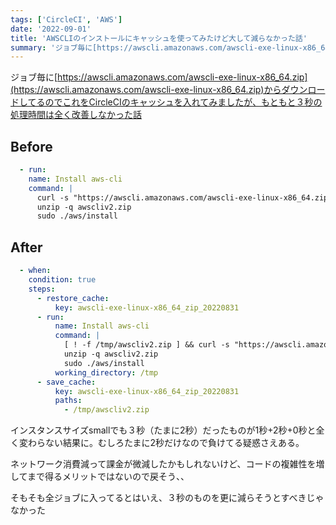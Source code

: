 ```yaml
---
tags: ['CircleCI', 'AWS']
date: '2022-09-01'
title: 'AWSCLIのインストールにキャッシュを使ってみたけど大して減らなかった話'
summary: 'ジョブ毎に[https://awscli.amazonaws.com/awscli-exe-linux-x86_64.zip](https://awscli.amazonaws.com/awscli-exe-linux-x86_64.zip)からダウンロードしてるのでこれをCircleCIのキャッシュを入れてみましたが、もともと３秒の処理時間は全く改善しなかった話'
---
```



ジョブ毎に[https://awscli.amazonaws.com/awscli-exe-linux-x86_64.zip](https://awscli.amazonaws.com/awscli-exe-linux-x86_64.zip)からダウンロードしてるのでこれをCircleCIのキャッシュを入れてみましたが、もともと３秒の処理時間は全く改善しなかった話

## Before

```yml
  - run:
    name: Install aws-cli
    command: |
      curl -s "https://awscli.amazonaws.com/awscli-exe-linux-x86_64.zip" -o "awscliv2.zip"
      unzip -q awscliv2.zip
      sudo ./aws/install
```

## After

```yml
  - when:
    condition: true
    steps:
      - restore_cache:
          key: awscli-exe-linux-x86_64_zip_20220831
      - run:
          name: Install aws-cli
          command: |
            [ ! -f /tmp/awscliv2.zip ] && curl -s "https://awscli.amazonaws.com/awscli-exe-linux-x86_64.zip" -o "awscliv2.zip"
            unzip -q awscliv2.zip
            sudo ./aws/install
          working_directory: /tmp
      - save_cache:
          key: awscli-exe-linux-x86_64_zip_20220831
          paths:
            - /tmp/awscliv2.zip
```

インスタンスサイズsmallでも３秒（たまに2秒）だったものが1秒+2秒+0秒と全く変わらない結果に。むしろたまに2秒だけなので負けてる疑惑さえある。

ネットワーク消費減って課金が微減したかもしれないけど、コードの複雑性を増してまで得るメリットではないので戻そう、、

そもそも全ジョブに入ってるとはいえ、３秒のものを更に減らそうとすべきじゃなかった
